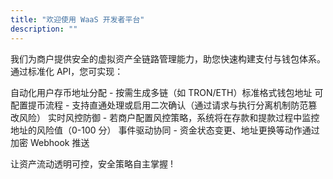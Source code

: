 ```yaml
---
title: "欢迎使用 WaaS 开发者平台"
description: ""
---
```


我们为商户提供安全的虚拟资产全链路管理能力，助您快速构建支付与钱包体系。通过标准化 API，您可实现：

<Check>自动化用户存币地址分配 - 按需生成多链（如 TRON/ETH）标准格式钱包地址</Check>
<Check>可配置提币流程 - 支持直通处理或启用二次确认（通过请求与执行分离机制防范篡改风险）</Check>
<Check>实时风控防御 - 若商户配置风控策略，系统将在存款和提款过程中监控地址的风险值（0-100 分）</Check>
<Check>事件驱动协同 - 资金状态变更、地址更换等动作通过加密 Webhook 推送</Check>

  让资产流动透明可控，安全策略自主掌握 !  <Icon icon="shield" size={20} />











